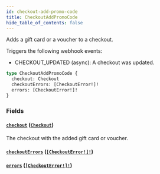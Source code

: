 ```yaml
---
id: checkout-add-promo-code
title: CheckoutAddPromoCode
hide_table_of_contents: false
---
```


Adds a gift card or a voucher to a checkout.

Triggers the following webhook events:

- CHECKOUT_UPDATED (async): A checkout was updated.

```graphql
type CheckoutAddPromoCode {
  checkout: Checkout
  checkoutErrors: [CheckoutError!]!
  errors: [CheckoutError!]!
}
```

### Fields

#### [`checkout`](#) ([`Checkout`](../../../developer/api-reference/objects/checkout))

The checkout with the added gift card or voucher.

#### [`checkoutErrors`](#) ([`[CheckoutError!]!`](../../../developer/api-reference/objects/checkout-error))

#### [`errors`](#) ([`[CheckoutError!]!`](../../../developer/api-reference/objects/checkout-error))
